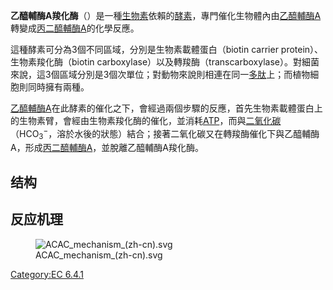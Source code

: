 {{noteTA
|G1=生命科学
}}
{{FixBunching|beg}}
{{enzyme
| Name = 乙酰辅酶A羧化酶
| EC_number = 6.4.1.2
| CAS_number = 9023-93-2
| IUBMB_EC_number = 6/4/1/2
| GO_code = 0003989
| image = 
| width = 
| caption = 
}}
{{FixBunching|mid}}
{{Protein
|Name=[[ACACA|乙酰辅酶A羧化酶α]]
|Symbol=[[ACACA|ACACA]] ||AltSymbols=ACAC, ACC1, ACCA
|HGNCid=84 ||Chromosome=17 ||Arm=q ||Band=21
|LocusSupplementaryData= ||ECnumber=6.4.1.2
|OMIM=601557 ||EntrezGene=31 ||RefSeq=NM_198839
|UniProt=Q13085
}}
{{FixBunching|mid}}
{{Protein
|Name=[[ACACB|乙酰辅酶A羧化酶β]]
|Symbol=[[ACACB|ACACB]] ||AltSymbols=ACC2, ACCB ||HGNCid=85
|Chromosome=12 ||Arm=q ||Band=24.1
|LocusSupplementaryData= ||ECnumber=6.4.1.2
|OMIM=200350 ||EntrezGene=32 ||RefSeq=NM_001093
|UniProt=O00763
}}
{{FixBunching|end}}
'''乙醯輔酶A羧化酶'''（{{lang-en|Acetyl-CoA carboxylase}}）是一種[[生物素|生物素]]依賴的[[酵素|酵素]]，專門催化生物體內由[[乙醯輔酶A|乙醯輔酶A]]轉變成[[丙二醯輔酶A|丙二醯輔酶A]]的化學反應。

這種酵素可分為3個不同區域，分別是生物素載體蛋白（biotin carrier protein）、生物素羧化酶（biotin carboxylase）以及轉羧酶（transcarboxylase）。對細菌來說，這3個區域分別是3個次單位；對動物來說則相連在同一[[多肽|多肽]]上；而植物細胞則同時擁有兩種。

[[乙醯輔酶A|乙醯輔酶A]]在此酵素的催化之下，會經過兩個步驟的反應，首先生物素載體蛋白上的生物素臂，會經由生物素羧化酶的催化，並消耗[[三磷酸腺苷|ATP]]，而與[[二氧化碳|二氧化碳]]（HCO<sub>3</sub><sup>−</sup>，溶於水後的狀態）結合；接著二氧化碳又在轉羧酶催化下與乙醯輔酶A，形成[[丙二醯輔酶A|丙二醯輔酶A]]，並脫離乙醯輔酶A羧化酶。
==结构==
{{Gallery
|title=大肠杆菌乙酰辅酶A羧化酶晶体结构
|width=270
|lines=3
|Image:Biotin_carboxylase_rainbow.png|大肠杆菌乙酰辅酶A羧化酶生物素羧化酶卡通图例
|Image:BCCP.png|大肠杆菌乙酰辅酶A羧化酶生物素羧基载体蛋白
|Image:Carboxytransferase_2F9Y_E-Coli.png|大肠杆菌乙酰辅酶A羧化酶羧基转移酶亚基
}}
==反应机理==
[[File:ACAC_mechanism_(zh-cn).svg|center]]

{{碳碳连接酶}}
{{脂代谢酶类}}
[[Category:EC_6.4.1|Category:EC 6.4.1]]